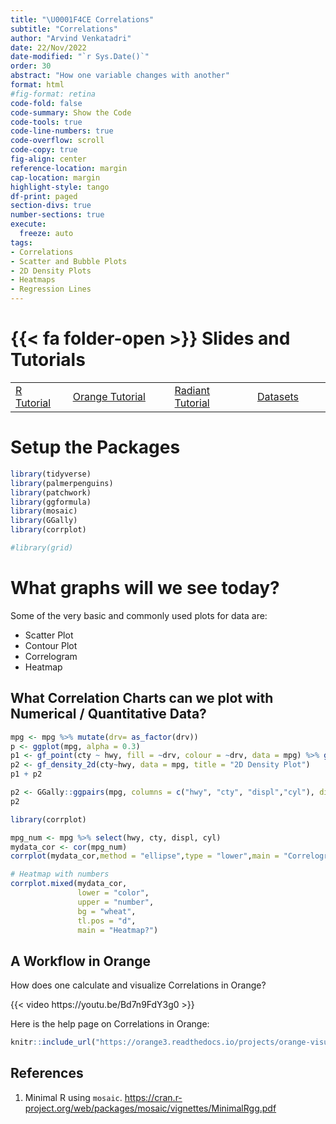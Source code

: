 ```yaml
---
title: "\U0001F4CE Correlations"
subtitle: "Correlations"
author: "Arvind Venkatadri"
date: 22/Nov/2022
date-modified: "`r Sys.Date()`"
order: 30
abstract: "How one variable changes with another"
format: html
#fig-format: retina
code-fold: false
code-summary: Show the Code
code-tools: true
code-line-numbers: true
code-overflow: scroll
code-copy: true
fig-align: center
reference-location: margin
cap-location: margin
highlight-style: tango
df-print: paged
section-divs: true
number-sections: true
execute: 
  freeze: auto
tags:
- Correlations  
- Scatter and Bubble Plots  
- 2D Density Plots  
- Heatmaps  
- Regression Lines  
---
```


# {{< fa folder-open >}} Slides and Tutorials

|                                                                     |                                                                                                                         |                                                                                                   |                                                                                        |
|---------------------------------------------------------------------|-------------------------------------------------------------------------------------------------------------------------|---------------------------------------------------------------------------------------------------|----------------------------------------------------------------------------------------|
| <a href="./files/correlations.qmd"><i class="fa-brands              
              fa-r-project"></i> R Tutorial</a>                       | <a href="./files/correlations.ows"> <iconify-icon icon="fluent-emoji:orange-circle"></iconify-icon> Orange Tutorial</a> | <a href="./files/correlations.rda"> <i class="fa-solid fa-person-rays"></i> Radiant Tutorial</a>  | <a href="./files/data/qdd-data.zip"> <i class="fa-solid fa-database"></i> Datasets</a> |

# Setup the Packages

```r
library(tidyverse)
library(palmerpenguins)
library(patchwork)
library(ggformula)
library(mosaic)
library(GGally)
library(corrplot)

#library(grid)

```

# What graphs will we see today?

Some of the very basic and commonly used plots for data are:

-   Scatter Plot
-   Contour Plot
-   Correlogram
-   Heatmap

## What Correlation Charts can we plot with Numerical / Quantitative Data?

```r
mpg <- mpg %>% mutate(drv= as_factor(drv))
p <- ggplot(mpg, alpha = 0.3) 
p1 <- gf_point(cty ~ hwy, fill = ~drv, colour = ~drv, data = mpg) %>% gf_smooth(method = "lm", title = "Scatter Plot with Correlation/Regression/Trend Line")
p2 <- gf_density_2d(cty~hwy, data = mpg, title = "2D Density Plot")
p1 + p2

```

```r
p2 <- GGally::ggpairs(mpg, columns = c("hwy", "cty", "displ","cyl"), diag = list("densityDiag"), title = "Pairwise Correlations Plot")
p2

```

```r
library(corrplot)

mpg_num <- mpg %>% select(hwy, cty, displ, cyl)
mydata_cor <- cor(mpg_num)
corrplot(mydata_cor,method = "ellipse",type = "lower",main = "Correlogram")

# Heatmap with numbers
corrplot.mixed(mydata_cor, 
               lower = "color",
               upper = "number",
               bg = "wheat",
               tl.pos = "d",
               main = "Heatmap?")


```

## A Workflow in Orange

How does one calculate and visualize Correlations in Orange?

{{< video https://youtu.be/Bd7n9FdY3g0 >}}

Here is the help page on Correlations in Orange:

```r
knitr::include_url("https://orange3.readthedocs.io/projects/orange-visual-programming/en/latest/widgets/data/correlations.html")

```

## References

1.  Minimal R using `mosaic`.
    <https://cran.r-project.org/web/packages/mosaic/vignettes/MinimalRgg.pdf>
